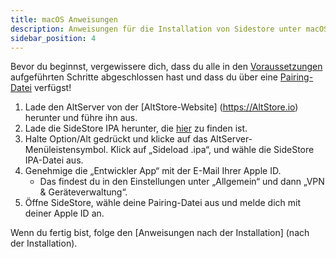 ```yaml
---
title: macOS Anweisungen
description: Anweisungen für die Installation von Sidestore unter macOS
sidebar_position: 4
---
```


Bevor du beginnst, vergewissere dich, dass du alle in den [Voraussetzungen](prerequisites) aufgeführten Schritte abgeschlossen hast und dass du über eine [Pairing-Datei](pairing-file) verfügst!

1. Lade den AltServer von der [AltStore-Website] (https://AltStore.io) herunter und führe ihn aus.
2. Lade die SideStore IPA herunter, die [hier](https://github.com/sidestore/sidestore/releases/latest/download/sidestore.ipa) zu finden ist.
3. Halte Option/Alt gedrückt und klicke auf das AltServer-Menüleistensymbol. Klick auf „Sideload .ipa“, und wähle die SideStore IPA-Datei aus.
4. Genehmige die „Entwickler App“ mit der E-Mail Ihrer Apple ID.
    * Das findest du in den Einstellungen unter „Allgemein“ und dann „VPN & Geräteverwaltung“.
5. Öffne SideStore, wähle deine Pairing-Datei aus und melde dich mit deiner Apple ID an.

Wenn du fertig bist, folge den [Anweisungen nach der Installation] (nach der Installation).
